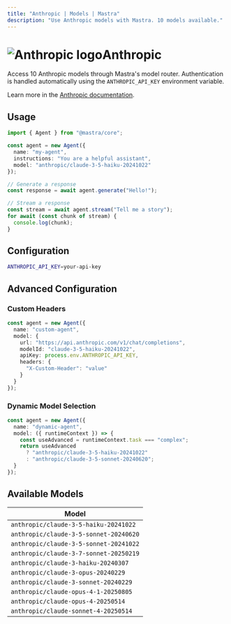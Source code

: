```yaml
---
title: "Anthropic | Models | Mastra"
description: "Use Anthropic models with Mastra. 10 models available."
---
```


# <img src="https://models.dev/logos/anthropic.svg" alt="Anthropic logo" className="inline w-8 h-8 mr-2 align-middle dark:invert dark:brightness-0 dark:contrast-200" />Anthropic

Access 10 Anthropic models through Mastra's model router. Authentication is handled automatically using the `ANTHROPIC_API_KEY` environment variable.

Learn more in the [Anthropic documentation](https://docs.anthropic.com/en/docs/about-claude/models).

## Usage

```typescript
import { Agent } from "@mastra/core";

const agent = new Agent({
  name: "my-agent",
  instructions: "You are a helpful assistant",
  model: "anthropic/claude-3-5-haiku-20241022"
});

// Generate a response
const response = await agent.generate("Hello!");

// Stream a response
const stream = await agent.stream("Tell me a story");
for await (const chunk of stream) {
  console.log(chunk);
}
```

## Configuration

```bash
ANTHROPIC_API_KEY=your-api-key
```

## Advanced Configuration

### Custom Headers

```typescript
const agent = new Agent({
  name: "custom-agent",
  model: {
    url: "https://api.anthropic.com/v1/chat/completions",
    modelId: "claude-3-5-haiku-20241022",
    apiKey: process.env.ANTHROPIC_API_KEY,
    headers: {
      "X-Custom-Header": "value"
    }
  }
});
```

### Dynamic Model Selection

```typescript
const agent = new Agent({
  name: "dynamic-agent",
  model: ({ runtimeContext }) => {
    const useAdvanced = runtimeContext.task === "complex";
    return useAdvanced 
      ? "anthropic/claude-3-5-haiku-20241022"
      : "anthropic/claude-3-5-sonnet-20240620";
  }
});
```

## Available Models

| Model |
|-------|
| `anthropic/claude-3-5-haiku-20241022` |
| `anthropic/claude-3-5-sonnet-20240620` |
| `anthropic/claude-3-5-sonnet-20241022` |
| `anthropic/claude-3-7-sonnet-20250219` |
| `anthropic/claude-3-haiku-20240307` |
| `anthropic/claude-3-opus-20240229` |
| `anthropic/claude-3-sonnet-20240229` |
| `anthropic/claude-opus-4-1-20250805` |
| `anthropic/claude-opus-4-20250514` |
| `anthropic/claude-sonnet-4-20250514` |
